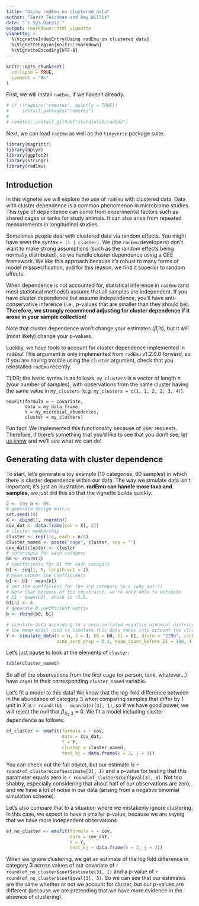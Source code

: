 ```yaml
---
title: "Using radEmu on clustered data"
author: "Sarah Teichman and Amy Willis"
date: "`r Sys.Date()`"
output: rmarkdown::html_vignette
vignette: >
  %\VignetteIndexEntry{Using radEmu on clustered data}
  %\VignetteEngine{knitr::rmarkdown}
  %\VignetteEncoding{UTF-8}
---
```


```r
knitr::opts_chunk$set(
  collapse = TRUE,
  comment = "#>"
)
```

First, we will install `radEmu`, if we haven't already. 

```r
# if (!require("remotes", quietly = TRUE))
#     install.packages("remotes")
# 
# remotes::install_github("statdivlab/radEmu")
```

Next, we can load `radEmu` as well as the `tidyverse` package suite. 

```r
library(magrittr)
library(dplyr)
library(ggplot2)
library(stringr)
library(radEmu)
```

## Introduction 

In this vignette we will explore the use of `radEmu` with clustered data. Data with cluster dependence is a common phenomenon in microbiome studies. This type of dependence can come from experimental factors such as shared cages or tanks for study animals. It can also arise from repeated measurements in longitudinal studies. 

Sometimes people deal with clustered data via random effects. You might have seen the syntax `+ (1 | cluster)`. We (the `radEmu` developers) don't want to make strong assumptions (such as the random effects being normally distributed), so we handle cluster dependence using a GEE framework. We like this approach because it's robust to many forms of model misspecification, and for this reason, we find it superior to random effects. 

When dependence is not accounted for, statistical inference in `radEmu` (and most statistical methods!) assume that all samples are independent. If you have cluster dependence but assume independence, you'll have anti-conservative inference (i.e., p-values that are smaller than they should be). **Therefore, we strongly recommend adjusting for cluster dependence if it arose in your sample collection!**

Note that cluster dependence won't change your estimates ($\hat{\beta}_j$'s), but it will (most likely) change your p-values. 

Luckily, we have tools to account for cluster dependence implemented in `radEmu`! This argument is only implemented from `radEmu` v1.2.0.0 forward, so if you are having trouble using the `cluster` argument, check that you reinstalled `radEmu` recently. 

TLDR; the basic syntax is as follows. `my_clusters` is a vector of length $n$ (your number of samples), with observations from the same cluster having the same value in `my_clusters` (e.g. `my_clusters = c(1, 1, 2, 2, 3, 4)`). 

```
emuFit(formula = ~ covariate,
       data = my_data_frame, 
       Y = my_microbial_abundances,
       cluster = my_clusters)
```

Fun fact! We implemented this functionality because of user requests. Therefore, if there's something that you'd like to see that you don't see, [let us know](https://github.com/statdivlab/radEmu/issues) and we'll see what we can do!

## Generating data with cluster dependence

To start, let's generate a toy example (10 categories, 60 samples) in which there is cluster dependence within our data. The way we simulate data isn't important; it's just an illustration. **radEmu can handle more taxa and samples,** we just did this so that the vignette builds quickly. 

```r
J <- 10; n <- 60
# generate design matrix 
set.seed(10)
X <- cbind(1, rnorm(n))
cov_dat <- data.frame(cov = X[, 2])
# cluster membership 
cluster <- rep(1:4, each = n/4)
cluster_named <- paste("cage", cluster, sep = "")
cov_dat$cluster <- cluster
# intercepts for each category
b0 <- rnorm(J)
# coefficients for X1 for each category 
b1 <- seq(1, 5, length.out = J)
# mean center the coefficients
b1 <- b1 - mean(b1)
# set the coefficient for the 3rd category to 4 (why not!?)
# Note that because of the constraint, we're only able to estimate
# b1 - mean(b1), which is ~3.9.  
b1[3] <- 4
# generate B coefficient matrix 
b <- rbind(b0, b1)

# simulate data according to a zero-inflated negative binomial distribution
# the mean model used to simulate this data takes into account the cluster membership
Y <- simulate_data(n = n, J = J, b0 = b0, b1 = b1, distn = "ZINB", zinb_size = 10,
                   zinb_zero_prop = 0.3, mean_count_before_ZI = 100, X = X, cluster = cluster)
```

Let's just pause to look at the elements of `cluster`:

```r
table(cluster_named)
```

So all of the observations from the first cage (or person, tank, whatever...) have `cage1` in their corresponding `cluster_named` variable. 

Let's fit a model to this data! We know that the log-fold difference between in the abundance of category 3 when comparing samples that differ by 1 unit in $X$ is `r round((b1 - mean(b1))[3], 1)`, so if we have good power, we will reject the null that $\beta_{X_1, 3} = 0$. We fit a model including cluster dependence as follows:

```r
ef_cluster <- emuFit(formula = ~ cov,
                     data = cov_dat, 
                     Y = Y,
                     cluster = cluster_named, 
                     test_kj = data.frame(k = 2, j = 3))
```

You can check out the full object, but our estimate is `r round(ef_cluster$coef$estimate[3], 1)` and a p-value for testing that this parameter equals zero is `r round(ef_cluster$coef$pval[3], 3)`. Not too shabby, especially considering that about half of our observations are zero, and we have a lot of noise in our data (arising from a negative binomial simulation scheme). 

Let's also compare that to a situation where we mistakenly ignore clustering. In this case, we expect to have a smaller p-value, because we are saying that we have more independent observations. 

```r
ef_no_cluster <- emuFit(formula = ~ cov,
                        data = cov_dat, 
                        Y = Y,
                        test_kj = data.frame(k = 2, j = 3))
```

When we ignore clustering, we get an estimate of the log fold difference in category 3 across values of our covariate of `r round(ef_no_cluster$coef$estimate[3], 1)` and a p-value of `r round(ef_no_cluster$coef$pval[3], 3)`. So we can see that our estimates are the same whether or not we account for cluster, but our p-values are different (because we are pretending that we have more evidence in the absence of clustering).

